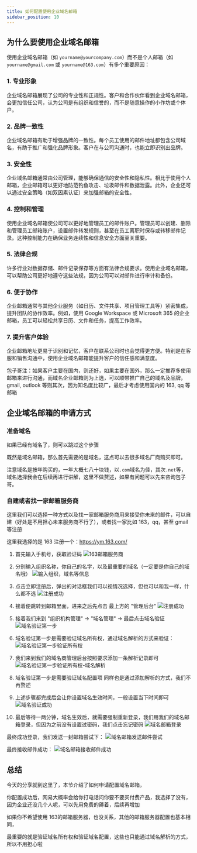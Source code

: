 ```yaml
---
title: 如何配置使用企业域名邮箱
sidebar_position: 10
---
```


## 为什么要使用企业域名邮箱

使用企业域名邮箱（如 `yourname@yourcompany.com`）而不是个人邮箱（如 `yourname@gmail.com` 或 `yourname@163.com`）有多个重要原因：

### 1. **专业形象**
企业域名邮箱展现了公司的专业性和正规性。客户和合作伙伴看到企业域名邮箱，会更加信任公司，认为公司是有组织和信誉的，而不是随意操作的小作坊或个体户。

### 2. **品牌一致性**
企业域名邮箱有助于增强品牌的一致性。每个员工使用的邮件地址都包含公司域名，有助于推广和强化品牌形象。客户在与公司沟通时，也能立即识别出品牌。

### 3. **安全性**
企业域名邮箱通常由公司管理，能够确保通信的安全性和隐私性。相比于使用个人邮箱，企业邮箱可以更好地防范钓鱼攻击、垃圾邮件和数据泄露。此外，企业还可以通过安全策略（如双因素认证）来加强邮箱的安全性。

### 4. **控制和管理**
使用企业域名邮箱使公司可以更好地管理员工的邮件账户。管理员可以创建、删除和管理员工邮箱账户，设置邮件转发规则，甚至在员工离职时保存或转移邮件记录。这种控制能力在确保业务连续性和信息安全方面至关重要。

### 5. **法律合规**
许多行业对数据存储、邮件记录保存等方面有法律合规要求。使用企业域名邮箱，可以帮助公司更好地遵守这些法规，因为公司可以对邮件进行审计和备份。

### 6. **便于协作**
企业邮箱通常与其他企业服务（如日历、文件共享、项目管理工具等）紧密集成，提升团队的协作效率。例如，使用 Google Workspace 或 Microsoft 365 的企业邮箱，员工可以轻松共享日历、文件和任务，提高工作效率。

### 7. **提升客户体验**
企业邮箱地址更易于识别和记忆，客户在联系公司时也会觉得更方便。特别是在客服和销售沟通中，使用企业域名邮箱能提升客户的信任感和满意度。


包子哥注：如果客户主要在国内，则还好，如果主要在国外，那么一定推荐多使用邮箱来进行沟通，而域名企业邮箱则为上选，可以顺带推广自己的域名及品牌，
gmail, outlook 等则其次，因为知名度比较广，最后才考虑使用国内的 163, qq 等邮箱


## 企业域名邮箱的申请方式

### 准备域名
如果已经有域名了，则可以跳过这个步骤

既然是域名邮箱，那么首先需要的是域名，这点可以去很多域名厂商购买即可。

注意域名是按年购买的，一年大概七八十块钱，以`.com`域名为佳，其次`.net`等，域名选择我会在后续再进行讲解，这里不做赘述，如果有问题可以先来咨询包子哥。

### 自建或者找一家邮箱服务商

这里我们可以选择一种方式以及找一家邮箱服务商用来接受你未来的邮件，可以自建（好处是不用担心未来服务商不行了），或者找一家比如 163，qq，甚至 gmail 等注册

这里我选择的是 163 注册一个：https://ym.163.com/

1. 首先输入手机号，获取验证码
![163邮箱服务商](https://chengxuyuancd.oss-cn-beijing.aliyuncs.com/auto_images/docs/work/set-up-business/link-to-customer/images/image-1.png)


2. 分别输入组织名称，你自己的名字，以及最重要的域名（一定要是你自己的域名哦）
![输入组织，域名等信息](https://chengxuyuancd.oss-cn-beijing.aliyuncs.com/auto_images/docs/work/set-up-business/link-to-customer/images/image-2.png)

3. 点击立即注册后，弹出的对话框我们可以视情况选择，但也可以和我一样，什么都不选
![注册成功](https://chengxuyuancd.oss-cn-beijing.aliyuncs.com/auto_images/docs/work/set-up-business/link-to-customer/images/image-3.png)

4. 接着便跳转到邮箱里面，进来之后先点击 最上方的 "管理后台"
![注册成功](https://chengxuyuancd.oss-cn-beijing.aliyuncs.com/auto_images/docs/work/set-up-business/link-to-customer/images/image-4-qiye-email-first-enter.png)

5. 接着我们来到 "组织机构管理" -> "域名管理" -> 最后点击域名验证
![域名验证第一步](https://chengxuyuancd.oss-cn-beijing.aliyuncs.com/auto_images/docs/work/set-up-business/link-to-customer/images/image-5-qiye-email-domain-validate-1.png)

6. 域名验证第一步是需要验证域名所有权，通过域名解析的方式来验证：
![域名验证第一步验证所有权](https://chengxuyuancd.oss-cn-beijing.aliyuncs.com/auto_images/docs/work/set-up-business/link-to-customer/images/image-6-qiye-email-domain-validate-1.png)


7. 我们来到我们的域名商管理后台按照要求添加一条解析记录即可
![域名验证第一步验证所有权-域名解析](https://chengxuyuancd.oss-cn-beijing.aliyuncs.com/auto_images/docs/work/set-up-business/link-to-customer/images/image-7-qiye-email-domain-validate-1-name-resolution.png)

8. 域名验证第一步是需要验证域名配置项
同样也是通过添加解析的方式，我们不再赘述

9. 上述步骤都完成后会让你设置域名生效时间，一般设置当下时间即可
![域名验证成功](https://chengxuyuancd.oss-cn-beijing.aliyuncs.com/auto_images/docs/work/set-up-business/link-to-customer/images/image-8-qiye-email-domain-validate-successfully.png)

10. 最后等待一两分钟，域名生效后，就需要强制重新登录，我们用我们的域名邮箱登录，但因为之前没有设置过密码，我们点击忘记密码
![域名邮箱登录](https://chengxuyuancd.oss-cn-beijing.aliyuncs.com/auto_images/docs/work/set-up-business/link-to-customer/images/image-9-qiye-email-domain-login.png)

最终成功登录，我们发送一封邮箱尝试下：
![域名邮箱发送邮件尝试](https://chengxuyuancd.oss-cn-beijing.aliyuncs.com/auto_images/docs/work/set-up-business/link-to-customer/images/image-10-qiye-email-domain-have-a-try.png)

最终接收邮件成功：
![域名邮箱接收邮件成功](https://chengxuyuancd.oss-cn-beijing.aliyuncs.com/auto_images/docs/work/set-up-business/link-to-customer/images/image-10-qiye-email-domain-have-a-try.png)


## 总结

今天的分享就到这里了，本节介绍了如何申请配置域名邮箱，

你配置成功后，网易大概率会给你打电话问你要不要买付费产品，我选择了没有，因为企业还没几个人呢，可以先用免费的薅着，后续再增加

如果你不希望使用 163的邮箱服务器，也没关系，其他的邮箱服务器配置也基本相同，

最重要的就是验证域名所有权和验证域名配置，这些也只能通过域名解析的方式，所以不用担心啦




